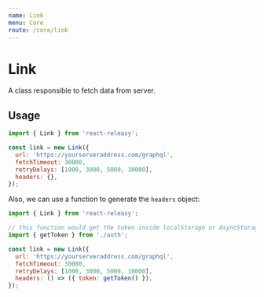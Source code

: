 ```yaml
---
name: Link
menu: Core
route: /core/link
---
```


# Link

A class responsible to fetch data from server.

## Usage

```javascript
import { Link } from 'react-releasy';

const link = new Link({
  url: 'https://yourserveraddress.com/graphql',
  fetchTimeout: 30000,
  retryDelays: [1000, 3000, 5000, 10000],
  headers: {},
});
```

Also, we can use a function to generate the `headers` object:

```javascript
import { Link } from 'react-releasy';

// this function would get the token inside localStorage or AsyncStorage
import { getToken } from './auth';

const link = new Link({
  url: 'https://yourserveraddress.com/graphql',
  fetchTimeout: 30000,
  retryDelays: [1000, 3000, 5000, 10000],
  headers: () => ({ token: getToken() }),
});
```